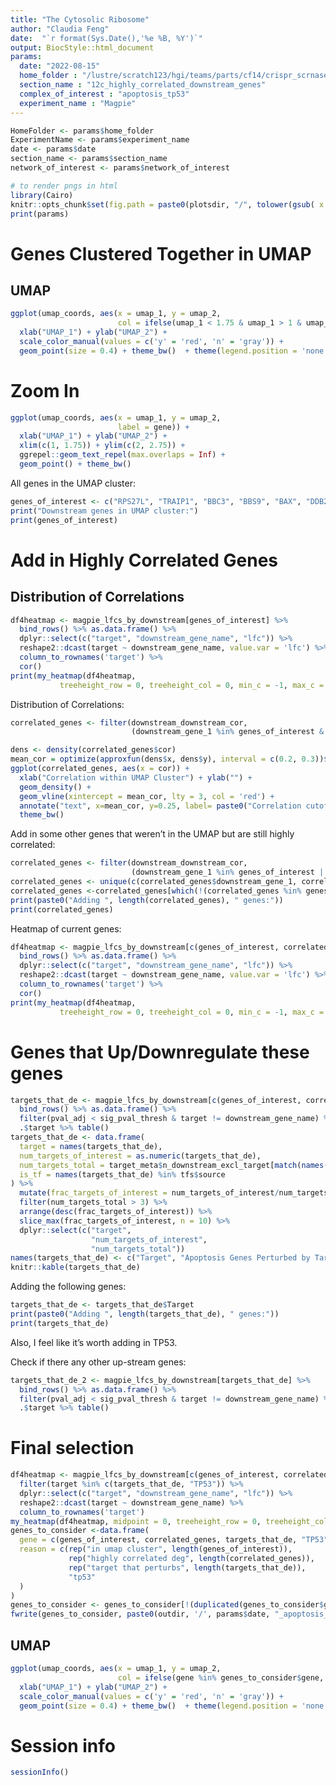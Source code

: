 ```yaml
---
title: "The Cytosolic Ribosome"
author: "Claudia Feng"
date:  "`r format(Sys.Date(),'%e %B, %Y')`"
output: BiocStyle::html_document
params:
  date: "2022-08-15"
  home_folder : "/lustre/scratch123/hgi/teams/parts/cf14/crispr_scrnaseq_hipsci/"
  section_name : "12c_highly_correlated_downstream_genes"
  complex_of_interest : "apoptosis_tp53"
  experiment_name : "Magpie"
---
```


```r
HomeFolder <- params$home_folder
ExperimentName <- params$experiment_name
date <- params$date
section_name <- params$section_name
network_of_interest <- params$network_of_interest
```


```r
# to render pngs in html
library(Cairo)
knitr::opts_chunk$set(fig.path = paste0(plotsdir, "/", tolower(gsub( x = params$complex_of_interest, pattern = " ", replacement = '_')), "/"), dev=c("CairoPNG", "pdf"))
print(params)
```
 
# Genes Clustered Together in UMAP

## UMAP

```r

ggplot(umap_coords, aes(x = umap_1, y = umap_2, 
                        col = ifelse(umap_1 < 1.75 & umap_1 > 1 & umap_2 > 2 & umap_2 < 2.75, "y", "n"))) + 
  xlab("UMAP_1") + ylab("UMAP_2") + 
  scale_color_manual(values = c('y' = 'red', 'n' = 'gray')) + 
  geom_point(size = 0.4) + theme_bw()  + theme(legend.position = 'none')

```
 

# Zoom In

```r

ggplot(umap_coords, aes(x = umap_1, y = umap_2, 
                        label = gene)) + 
  xlab("UMAP_1") + ylab("UMAP_2") + 
  xlim(c(1, 1.75)) + ylim(c(2, 2.75)) + 
  ggrepel::geom_text_repel(max.overlaps = Inf) + 
  geom_point() + theme_bw() 

```

All genes in the UMAP cluster:

```r

genes_of_interest <- c("RPS27L", "TRAIP1", "BBC3", "BBS9", "BAX", "DDB2", "FDXR", "MDM2", "TIGAR", "TNFRSF10B", "IKBIP", "RRM2B", "DUSP14", "TM7SF3", "UFM1")
print("Downstream genes in UMAP cluster:")
print(genes_of_interest)

```

# Add in Highly Correlated Genes

## Distribution of Correlations

```r

df4heatmap <- magpie_lfcs_by_downstream[genes_of_interest] %>%
  bind_rows() %>% as.data.frame() %>%
  dplyr::select(c("target", "downstream_gene_name", "lfc")) %>%
  reshape2::dcast(target ~ downstream_gene_name, value.var = 'lfc') %>%
  column_to_rownames('target') %>%
  cor()
print(my_heatmap(df4heatmap,
           treeheight_row = 0, treeheight_col = 0, min_c = -1, max_c = 1))

```

Distribution of Correlations:

```r
correlated_genes <- filter(downstream_downstream_cor,
                           (downstream_gene_1 %in% genes_of_interest & downstream_gene_2 %in% genes_of_interest) & downstream_gene_1 < downstream_gene_2 )

dens <- density(correlated_genes$cor)
mean_cor = optimize(approxfun(dens$x, dens$y), interval = c(0.2, 0.3))$min
ggplot(correlated_genes, aes(x = cor)) + 
  xlab("Correlation within UMAP Cluster") + ylab("") + 
  geom_density() + 
  geom_vline(xintercept = mean_cor, lty = 3, col = 'red') + 
  annotate("text", x=mean_cor, y=0.25, label= paste0("Correlation cutoff: ", round(mean_cor, 4))) + 
  theme_bw()
```

Add in some other genes that weren't in the UMAP but are still highly correlated:

```r

correlated_genes <- filter(downstream_downstream_cor,
                           (downstream_gene_1 %in% genes_of_interest | downstream_gene_2 %in% genes_of_interest) & abs(cor) > mean_cor )
correlated_genes <- unique(c(correlated_genes$downstream_gene_1, correlated_genes$downstream_gene_2))
correlated_genes <-correlated_genes[which(!(correlated_genes %in% genes_of_interest))]
print(paste0("Adding ", length(correlated_genes), " genes:"))
print(correlated_genes)

```

Heatmap of current genes:

```r

df4heatmap <- magpie_lfcs_by_downstream[c(genes_of_interest, correlated_genes)] %>%
  bind_rows() %>% as.data.frame() %>%
  dplyr::select(c("target", "downstream_gene_name", "lfc")) %>%
  reshape2::dcast(target ~ downstream_gene_name, value.var = 'lfc') %>%
  column_to_rownames('target') %>%
  cor()
print(my_heatmap(df4heatmap,
           treeheight_row = 0, treeheight_col = 0, min_c = -1, max_c = 1))
```

# Genes that Up/Downregulate these genes

```r
targets_that_de <- magpie_lfcs_by_downstream[c(genes_of_interest, correlated_genes)] %>%
  bind_rows() %>% as.data.frame() %>%
  filter(pval_adj < sig_pval_thresh & target != downstream_gene_name) %>%
  .$target %>% table()
targets_that_de <- data.frame(
  target = names(targets_that_de),
  num_targets_of_interest = as.numeric(targets_that_de),
  num_targets_total = target_meta$n_downstream_excl_target[match(names(targets_that_de), target_meta$gene)],
  is_tf = names(targets_that_de) %in% tfs$source
) %>%
  mutate(frac_targets_of_interest = num_targets_of_interest/num_targets_total) %>%
  filter(num_targets_total > 3) %>% 
  arrange(desc(frac_targets_of_interest)) %>%
  slice_max(frac_targets_of_interest, n = 10) %>% 
  dplyr::select(c("target",
                  "num_targets_of_interest",
                  "num_targets_total"))
names(targets_that_de) <- c("Target", "Apoptosis Genes Perturbed by Target", "Number of Downstream DEG")
knitr::kable(targets_that_de)

```

Adding the following genes:

```r
targets_that_de <- targets_that_de$Target
print(paste0("Adding ", length(targets_that_de), " genes:"))
print(targets_that_de)
```

Also, I feel like it's worth adding in TP53.

Check if there any other up-stream genes:

```r

targets_that_de_2 <- magpie_lfcs_by_downstream[targets_that_de] %>%
  bind_rows() %>% as.data.frame() %>%
  filter(pval_adj < sig_pval_thresh & target != downstream_gene_name) %>%
  .$target %>% table()

```

# Final selection



```r

df4heatmap <- magpie_lfcs_by_downstream[c(genes_of_interest, correlated_genes)] %>% bind_rows() %>% as.data.frame() %>%
  filter(target %in% c(targets_that_de, "TP53")) %>%
  dplyr::select(c("target", "downstream_gene_name", "lfc")) %>%
  reshape2::dcast(target ~ downstream_gene_name) %>%
  column_to_rownames('target')
my_heatmap(df4heatmap, midpoint = 0, treeheight_row = 0, treeheight_col = 0)
genes_to_consider <-data.frame(
  gene = c(genes_of_interest, correlated_genes, targets_that_de, "TP53"),
  reason = c(rep("in umap cluster", length(genes_of_interest)),
             rep("highly correlated deg", length(correlated_genes)),
             rep("target that perturbs", length(targets_that_de)),
             "tp53"
  )
)
genes_to_consider <- genes_to_consider[!(duplicated(genes_to_consider$gene)),]
fwrite(genes_to_consider, paste0(outdir, '/', params$date, "_apoptosis_genes.tsv"), sep  = '\t')
```

## UMAP

```r

ggplot(umap_coords, aes(x = umap_1, y = umap_2, 
                        col = ifelse(gene %in% genes_to_consider$gene, 'y', 'n'))) + 
  xlab("UMAP_1") + ylab("UMAP_2") + 
  scale_color_manual(values = c('y' = 'red', 'n' = 'gray')) + 
  geom_point(size = 0.4) + theme_bw()  + theme(legend.position = 'none')

```

# Session info

```r
sessionInfo()
```
